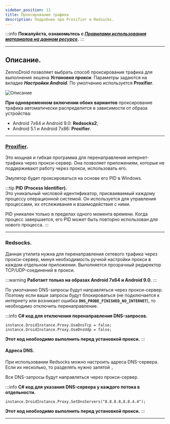 ```yaml
---
sidebar_position: 11
title: Проксирование трафика
description: Подробнее про Proxifier и Redsocks. 
---  
```

:::info **Пожалуйста, ознакомьтесь с [*Правилами использования материалов на данном ресурсе*](../Disclaimer).**
:::
_______________________________________________  
## Описание.  
ZennoDroid позволяет выбрать способ проксирования трафика для выполнения экшена ***Установка прокси***. Параметры задаются на вкладке ***Настройки Android***. По умолчанию используется **Proxifier**.  

![Описание](./assets/Proxy_Traffic/Proxy_Traffic_pic1.png)  

**При одновременном включении обоих вариантов** проксирование трафика автоматически распределится в зависимости от образа устройства:  
- Android 7x64 и Android 9.0: **Redsocks2**;  
- Android 5.1 и Android 7x86: **Proxifier**.  
_______________________________________________ 
### [Proxifier](https://proxifier.com/).  
Это мощная и гибкая программа для перенаправления интернет-трафика через прокси-сервер. Она позволяет приложениям, которые не поддерживают работу через прокси, использовать его.   

Эмулятор будет проксироваться на основе его PID в Windows.  

:::tip **PID (Process Identifier).**  
Это уникальный числовой идентификатор, присваиваемый каждому процессу операционной системой. Он используется для управления процессами, их отслеживания и взаимодействия с ними.  

PID уникален только в пределах одного момента времени. Когда процесс завершается, его PID может быть повторно использован для нового процесса.
:::  
_______________________________________________ 
### Redsocks.  
Данная утилита нужна для перенаправления сетевого трафика через прокси-сервер, минуя необходимость ручной настройки прокси в каждом отдельном приложении. Выполняется прозрачный редиректор TCP/UDP-соединений в прокси.  

:::warning **Работает только на образах Android 7x64 и Android 9.0.**
:::  

По умолчанию DNS-запросы будут направляться через прокси-сервер. Поэтому если ваши запросы будут блокироваться (не подключается к интернету или возникает ошибка **`DNS_PROBE_FINISHED_NO_INTERNET`**), то необходимо отключить перенаправление.  

:::info **С# код для отключения перенаправления DNS-запросов.**  
```
instance.DroidInstance.Proxy.UseDnsTcp = false;
instance.DroidInstance.Proxy.UseDnsUdp = false;  
```  
**Этот код необходимо выполнить перед установкой прокси.**
:::  

#### Адреса DNS.  
При использовании Redsocks можно настроить адреса DNS-сервера. Если их несколько, то разделять нужно запятой `,`  

Все DNS-запросы будут направляться через прокси-сервер.  

:::info **С# код для указания DNS-сервера у каждого потока в отдельности.**  
```
instance.DroidInstance.Proxy.SetDnsServers("8.8.8.8,8.8.4.4"); 
```  
**Этот код необходимо выполнить перед установкой прокси.**
:::  
_______________________________________________ 